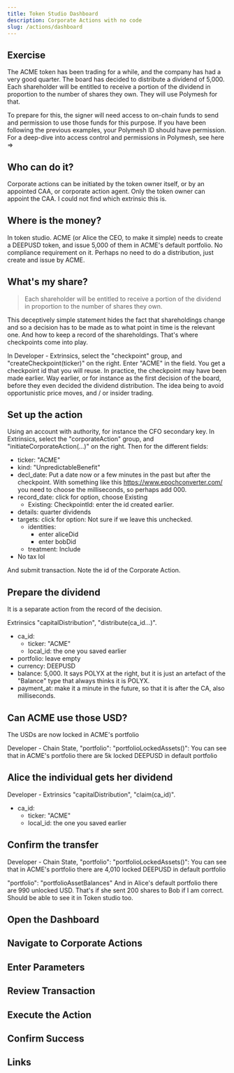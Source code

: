 ```yaml
---
title: Token Studio Dashboard
description: Corporate Actions with no code
slug: /actions/dashboard
---
```


## Exercise

The ACME token has been trading for a while, and the company has had a very good quarter. The board has decided to distribute a dividend of 5,000. Each shareholder will be entitled to receive a portion of the dividend in proportion to the number of shares they own. They will use Polymesh for that.

To prepare for this, the signer will need access to on-chain funds to send and permission to use those funds for this purpose. If you have been following the previous examples, your Polymesh ID should have permission. For a deep-dive into access control and permissions in Polymesh, see here =>

## Who can do it?

Corporate actions can be initiated by the token owner itself, or by an appointed CAA, or corporate action agent. Only the token owner can appoint the CAA. I could not find which extrinsic this is.

## Where is the money?

In token studio. ACME (or Alice the CEO, to make it simple) needs to create a DEEPUSD token, and issue 5,000 of them in ACME's default portfolio. No compliance requirement on it.
Perhaps no need to do a distribution, just create and issue by ACME.

## What's my share?

> Each shareholder will be entitled to receive a portion of the dividend in proportion to the number of shares they own.

This deceptively simple statement hides the fact that shareholdings change and so a decision has to be made as to what point in time is the relevant one. And how to keep a record of the shareholdings. That's where checkpoints come into play.

In Developer - Extrinsics, select the "checkpoint" group, and "createCheckpoint(ticker)" on the right. Enter "ACME" in the field. You get a checkpoint id that you will reuse. In practice, the checkpoint may have been made earlier. Way earlier, or for instance as the first decision of the board, before they even decided the dividend distribution. The idea being to avoid opportunistic price moves, and / or insider trading.

## Set up the action

Using an account with authority, for instance the CFO secondary key. In Extrinsics, select the "corporateAction" group, and "initiateCorporateAction(...)" on the right. Then for the different fields:

* ticker: "ACME"
* kind: "UnpredictableBenefit"
* decl_date: Put a date now or a few minutes in the past but after the checkpoint. With something like this https://www.epochconverter.com/ you need to choose the milliseconds, so perhaps add 000.
* record_date: click for option, choose Existing
    * Existing: CheckpointId: enter the id created earlier.
* details: quarter dividends
* targets: click for option: Not sure if we leave this unchecked.
    * identities:
        * enter aliceDid
        * enter bobDid
    * treatment: Include
* No tax lol

And submit transaction. Note the id of the Corporate Action.

## Prepare the dividend

It is a separate action from the record of the decision.

Extrinsics "capitalDistribution", "distribute(ca_id...)".

* ca_id:
    * ticker: "ACME"
    * local_id: the one you saved earlier
* portfolio: leave empty
* currency: DEEPUSD
* balance: 5,000. It says POLYX at the right, but it is just an artefact of the "Balance" type that always thinks it is POLYX.
* payment_at: make it a minute in the future, so that it is after the CA, also milliseconds.

## Can ACME use those USD?

The USDs are now locked in ACME's portfolio

Developer - Chain State, "portfolio": "portfolioLockedAssets()":
You can see that in ACME's portfolio there are 5k locked DEEPUSD in default portfolio

## Alice the individual gets her dividend

Developer - Extrinsics "capitalDistribution", "claim(ca_id)".

* ca_id:
    * ticker: "ACME"
    * local_id: the one you saved earlier

## Confirm the transfer

Developer - Chain State, "portfolio": "portfolioLockedAssets()":
You can see that in ACME's portfolio there are 4,010 locked DEEPUSD in default portfolio

"portfolio": "portfolioAssetBalances"
And in Alice's default portfolio there are 990 unlocked USD. That's if she sent 200 shares to Bob if I am correct.
Should be able to see it in Token studio too.

## Open the Dashboard


## Navigate to Corporate Actions


## Enter Parameters


## Review Transaction


## Execute the Action


## Confirm Success


## Links
